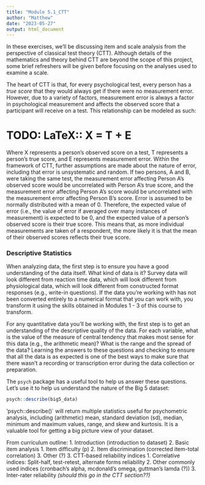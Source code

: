 ```yaml
---
title: "Module 5.1_CTT"
author: "Matthew"
date: "2023-05-27"
output: html_document
---
```


In these exercises, we'll be discussing item and scale analysis from the perspective of classical test theory (CTT). Although details of the mathematics and theory behind CTT are beyond the scope of this project, some brief refreshers will be given before focusing on the analyses used to examine a scale.

The heart of CTT is that, for every psychological test, every person has a *true score* that they would always get if there were no measurement error. However, due to a variety of factors, measurement error is always a factor in psychological measurement and affects the observed score that a participant will receive on a test. This relationship can be modeled as such:

# **TODO: LaTeX::** X = T + E

Where X represents a person's observed score on a test, T represents a person's true score, and E represents measurement error. Within the framework of CTT, further assumptions are made about the nature of error, including that error is unsystematic and random. If two persons, A and B, were taking the same test, the measurement error affecting Person A's observed score would be uncorrelated with Person A's true score, and the measurement error affecting Person A's score would be uncorrelated with the measurement error affecting Person B's score. Error is assumed to be normally distributed with a mean of 0. Therefore, the expected value of error (i.e., the value of error if averaged over many instances of measurement) is expected to be 0, and the expected value of a person's observed score is their true score. This means that, as more individual measurements are taken of a respondent, the more likely it is that the mean of their observed scores reflects their true score.

### Descriptive Statistics
When analyzing data, the first step is to ensure you have a good understanding of the data itself. What kind of data is it? Survey data will look different from reaction time data, which will look different from physiological data, which will look different from constructed format responses (e.g., write-in questions). If the data you're working with has not been converted entirely to a numerical format that you can work with, you transform it using the skills obtained in Modules 1 - 3 of this course to transform.

For any quantitative data you'll be working with, the first step is to get an understanding of the descriptive quality of the data. For each variable, what is the value of the measure of central tendency that makes most sense for this data (e.g., the arithmetic mean)? What is the range and the spread of the data? Learning the answers to these questions and checking to ensure that all the data is as expected is one of the best ways to make sure that there wasn't a recording or transcription error during the data collection or preparation.

The `psych` package has a useful tool to help us answer these questions. Let's use it to help us understand the nature of the Big 5 dataset:
```r
psych::describe(big5_data)
```

'psych::describe()` will return multiple statistics useful for psychometric analysis, including (arithmetic) mean, standard deviation (sd), median, minimum and maximum values, range, and skew and kurtosis. It is a valuable tool for getting a big picture view of your dataset.


From curriculum outline:
    1.  Introduction (introduction to dataset)
    2.  Basic item analysis
        1.  Item difficulty (p)
        2.  Item discrimination (corrected item-total correlation)
        3.  Other (?)
    3.  CTT-based reliability indices
        1.  Correlative indices: Split-half, test-retest, alternate forms reliability
        2.  Other commonly used indices (cronbach's alpha, mcdonald's omega, guttman's lamda (?))
        3.  Inter-rater reliability *(should this go in the CTT section??)*
